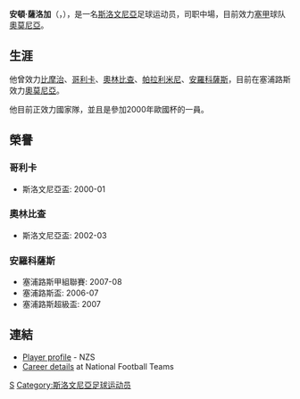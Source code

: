 {{noteAT
|G1=football
}}
{{Football player infobox
| playername = 薩洛加
| image = 
| fullname = Anton Žlogar
| height = {{height|m=1.85}}
| nickname = 
| dateofbirth = {{birth date and age|1977|11|24}} 
| cityofbirth = [[伊佐拉_(斯洛維尼亞)|伊佐拉]]
| countryofbirth = [[南斯拉夫|南斯拉夫]]
| currentclub = [[奧莫尼亞|奧莫尼亞]]
| clubnumber = 8
| position = 中場
| youthyears = 
| youthclubs = NK Izola Argeta
| years = 1993–1996 <br />1996–1998<br />1998–2001<br />2001–2004<br />2004–2006<br />2006–2008<br />2008–
| clubs = NK Izola <br /> [[比摩治|比摩治]] <br /> [[哥利卡|哥利卡]]<br /> [[奧林比查|奧林比查]]<br /> [[帕拉利米尼|帕拉利米尼]]<br /> [[安羅科薩斯|安羅科薩斯]]<br /> [[奧莫尼亞|奧莫尼亞]]
| caps(goals) = 39 {{0}}(0) <br /> 66 (24) <br /> 95 (32) <br /> 99 (33) <br /> 37 {{0}}(9) <br /> 55 (14) <br />32 {{0}}(7)
| nationalyears = 1996–1999 <br /> 2000–
| nationalteam = [[斯洛文尼亞21歲以下國家足球隊|斯洛文尼亞U21]]<br />[[斯洛文尼亞國家足球隊|斯洛文尼亞]]
| nationalcaps(goals) = 17 {{0}}(1) <br />37 {{0}}(1)
| pcupdate = 20 November 2008
| ntupdate = 1 April 2009
}}

'''安頓·薩洛加'''（{{lang-en|'''Anton Žlogar'''}}，{{bd|1977年|11月24日|catIdx=Anton Žlogar}}），是一名[[斯洛文尼亞|斯洛文尼亞]]足球运动员，司职中場，目前效力[[塞浦路斯甲組足球聯賽|塞甲]]球队[[奧莫尼亞|奧莫尼亞]]。

==生涯==

他曾效力[[比摩治|比摩治]]、[[哥利卡|哥利卡]]、[[奧林比查|奧林比查]]、[[帕拉利米尼|帕拉利米尼]]、[[安羅科薩斯|安羅科薩斯]]，目前在塞浦路斯效力[[奧莫尼亞|奧莫尼亞]]。

他目前正效力國家隊，並且是參加2000年歐國杯的一員。

== 榮譽 ==
=== 哥利卡 ===
*斯洛文尼亞盃: 2000-01

=== 奧林比查 ===
*斯洛文尼亞盃: 2002-03

=== 安羅科薩斯 ===
*塞浦路斯甲組聯賽: 2007-08
*塞浦路斯盃: 2006-07
*塞浦路斯超級盃: 2007

== 連結 ==
*[https://web.archive.org/web/20110728041014/http://www.football.si/index.php?pgi=16&show_portret=8002&l=2 Player profile] - NZS
*[http://www.national-football-teams.com/v2/player.php?id=6197 Career details]{{Wayback|url=http://www.national-football-teams.com/v2/player.php?id=6197 |date=20070624040944 }} at National Football Teams

{{DEFAULTSORT:Zlogar, Anton}}
[[Category:1977年出生|S]]
[[Category:斯洛文尼亞足球运动员|Category:斯洛文尼亞足球运动员]]